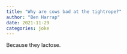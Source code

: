 ```yaml
---
title: "Why are cows bad at the tightrope?"
author: "Ben Harrap"
date: 2021-11-29
categories: joke
---
```


Because they lactose.